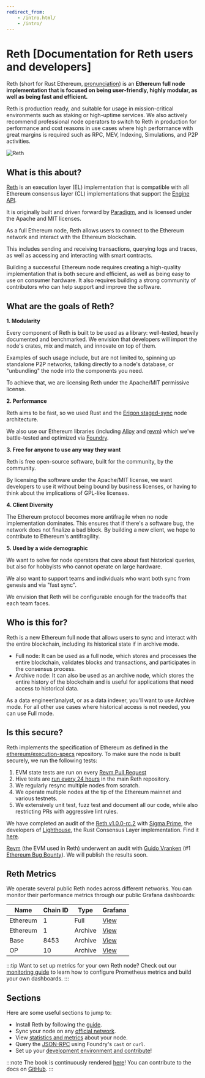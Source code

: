 ```yaml
---
redirect_from:
    - /intro.html/
    - /intro/
---
```


# Reth [Documentation for Reth users and developers]

Reth (short for Rust Ethereum, [pronunciation](https://twitter.com/kelvinfichter/status/1597653609411268608)) is an **Ethereum full node implementation that is focused on being user-friendly, highly modular, as well as being fast and efficient.**

Reth is production ready, and suitable for usage in mission-critical environments such as staking or high-uptime services. We also actively recommend professional node operators to switch to Reth in production for performance and cost reasons in use cases where high performance with great margins is required such as RPC, MEV, Indexing, Simulations, and P2P activities.

![Reth](https://raw.githubusercontent.com/paradigmxyz/reth/main/assets/reth-prod.png)

## What is this about?

[Reth](https://github.com/paradigmxyz/reth/) is an execution layer (EL) implementation that is compatible with all Ethereum consensus layer (CL) implementations that support the [Engine API](https://github.com/ethereum/execution-apis/tree/59e3a719021f48c1ef5653840e3ea5750e6af693/src/engine).

It is originally built and driven forward by [Paradigm](https://paradigm.xyz/), and is licensed under the Apache and MIT licenses.

As a full Ethereum node, Reth allows users to connect to the Ethereum network and interact with the Ethereum blockchain.

This includes sending and receiving transactions, querying logs and traces, as well as accessing and interacting with smart contracts.

Building a successful Ethereum node requires creating a high-quality implementation that is both secure and efficient, as well as being easy to use on consumer hardware. It also requires building a strong community of contributors who can help support and improve the software.

## What are the goals of Reth?

**1. Modularity**

Every component of Reth is built to be used as a library: well-tested, heavily documented and benchmarked. We envision that developers will import the node's crates, mix and match, and innovate on top of them.

Examples of such usage include, but are not limited to, spinning up standalone P2P networks, talking directly to a node's database, or "unbundling" the node into the components you need.

To achieve that, we are licensing Reth under the Apache/MIT permissive license.

**2. Performance**

Reth aims to be fast, so we used Rust and the [Erigon staged-sync](https://erigon.substack.com/p/erigon-stage-sync-and-control-flows) node architecture.

We also use our Ethereum libraries (including [Alloy](https://github.com/alloy-rs/alloy/) and [revm](https://github.com/bluealloy/revm/)) which we’ve battle-tested and optimized via [Foundry](https://github.com/foundry-rs/foundry/).

**3. Free for anyone to use any way they want**

Reth is free open-source software, built for the community, by the community.

By licensing the software under the Apache/MIT license, we want developers to use it without being bound by business licenses, or having to think about the implications of GPL-like licenses.

**4. Client Diversity**

The Ethereum protocol becomes more antifragile when no node implementation dominates. This ensures that if there's a software bug, the network does not finalize a bad block. By building a new client, we hope to contribute to Ethereum's antifragility.

**5. Used by a wide demographic**

We want to solve for node operators that care about fast historical queries, but also for hobbyists who cannot operate on large hardware.

We also want to support teams and individuals who want both sync from genesis and via "fast sync".

We envision that Reth will be configurable enough for the tradeoffs that each team faces.

## Who is this for?

Reth is a new Ethereum full node that allows users to sync and interact with the entire blockchain, including its historical state if in archive mode.

-   Full node: It can be used as a full node, which stores and processes the entire blockchain, validates blocks and transactions, and participates in the consensus process.
-   Archive node: It can also be used as an archive node, which stores the entire history of the blockchain and is useful for applications that need access to historical data.

As a data engineer/analyst, or as a data indexer, you'll want to use Archive mode. For all other use cases where historical access is not needed, you can use Full mode.

## Is this secure?

Reth implements the specification of Ethereum as defined in the [ethereum/execution-specs](https://github.com/ethereum/execution-specs/) repository. To make sure the node is built securely, we run the following tests:

1. EVM state tests are run on every [Revm Pull Request](https://github.com/bluealloy/revm/blob/main/.github/workflows/ethereum-tests.yml)
1. Hive tests are [run every 24 hours](https://github.com/paradigmxyz/reth/blob/main/.github/workflows/hive.yml) in the main Reth repository.
1. We regularly resync multiple nodes from scratch.
1. We operate multiple nodes at the tip of the Ethereum mainnet and various testnets.
1. We extensively unit test, fuzz test and document all our code, while also restricting PRs with aggressive lint rules.

We have completed an audit of the [Reth v1.0.0-rc.2](https://github.com/paradigmxyz/reth/releases/tag/v1.0.0-rc.2) with [Sigma Prime](https://sigmaprime.io/), the developers of [Lighthouse](https://github.com/sigp/lighthouse), the Rust Consensus Layer implementation. Find it [here](https://github.com/paradigmxyz/reth/blob/main/audit/sigma_prime_audit_v2.pdf).

[Revm](https://github.com/bluealloy/revm) (the EVM used in Reth) underwent an audit with [Guido Vranken](https://twitter.com/guidovranken) (#1 [Ethereum Bug Bounty](https://ethereum.org/en/bug-bounty)). We will publish the results soon.

## Reth Metrics

We operate several public Reth nodes across different networks. You can monitor their performance metrics through our public Grafana dashboards:

| Name     | Chain ID | Type    | Grafana                                                                            |
| -------- | -------- | ------- | ---------------------------------------------------------------------------------- |
| Ethereum | 1        | Full    | [View](https://reth.ithaca.xyz/public-dashboards/23ceb3bd26594e349aaaf2bcf336d0d4) |
| Ethereum | 1        | Archive | [View](https://reth.ithaca.xyz/public-dashboards/a49fa110dc9149298fa6763d5c89c8c0) |
| Base     | 8453     | Archive | [View](https://reth.ithaca.xyz/public-dashboards/b3e9f2e668ee4b86960b7fac691b5e64) |
| OP       | 10       | Archive | [View](https://reth.ithaca.xyz/public-dashboards/aa32f6c39a664f9aa371399b59622527) |

:::tip
Want to set up metrics for your own Reth node? Check out our [monitoring guide](/run/monitoring) to learn how to configure Prometheus metrics and build your own dashboards.
:::

## Sections

Here are some useful sections to jump to:

-   Install Reth by following the [guide](/installation/overview).
-   Sync your node on any [official network](/run/overview).
-   View [statistics and metrics](/run/monitoring) about your node.
-   Query the [JSON-RPC](/jsonrpc/intro) using Foundry's `cast` or `curl`.
-   Set up your [development environment and contribute](/introduction/contributing)!

:::note
The book is continuously rendered [here](https://reth.rs)!
You can contribute to the docs on [GitHub][gh-book].
:::

[tg-badge]: https://img.shields.io/endpoint?color=neon&logo=telegram&label=chat&url=https%3A%2F%2Ftg.sumanjay.workers.dev%2Fparadigm%5Freth
[tg-url]: https://t.me/paradigm_reth
[gh-book]: https://github.com/paradigmxyz/reth/tree/main/book
